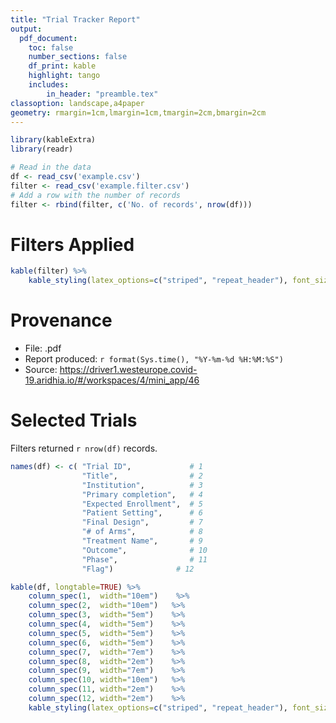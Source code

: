 ```yaml
---
title: "Trial Tracker Report"
output:
  pdf_document:
    toc: false
    number_sections: false
    df_print: kable
    highlight: tango
    includes:
        in_header: "preamble.tex"
classoption: landscape,a4paper
geometry: rmargin=1cm,lmargin=1cm,tmargin=2cm,bmargin=2cm
---
```


```r
library(kableExtra)
library(readr)

# Read in the data
df <- read_csv('example.csv')
filter <- read_csv('example.filter.csv')
# Add a row with the number of records
filter <- rbind(filter, c('No. of records', nrow(df)))

```
# Filters Applied

```r

kable(filter) %>%
    kable_styling(latex_options=c("striped", "repeat_header"), font_size=9)

```

# Provenance

- File: \currfilebase.pdf
- Report produced: `r format(Sys.time(), "%Y-%m-%d %H:%M:%S")`
- Source: <https://driver1.westeurope.covid-19.aridhia.io/#/workspaces/4/mini_app/46>


\newpage

# Selected Trials

Filters returned `r nrow(df)` records.

```r

names(df) <- c( "Trial ID",             # 1
                "Title",                # 2
                "Institution",          # 3
                "Primary completion",   # 4
                "Expected Enrollment",  # 5
                "Patient Setting",      # 6
                "Final Design",         # 7
                "# of Arms",            # 8 
                "Treatment Name",       # 9
                "Outcome",              # 10    
                "Phase",                # 11
                "Flag")              # 12

kable(df, longtable=TRUE) %>%
    column_spec(1,  width="10em")    %>%
    column_spec(2,  width="10em")   %>%
    column_spec(3,  width="5em")    %>%
    column_spec(4,  width="5em")    %>%
    column_spec(5,  width="5em")    %>%
    column_spec(6,  width="5em")    %>%
    column_spec(7,  width="7em")    %>%
    column_spec(8,  width="2em")    %>%
    column_spec(9,  width="7em")    %>%
    column_spec(10, width="10em")   %>%
    column_spec(11, width="2em")    %>%
    column_spec(12, width="2em")    %>%
    kable_styling(latex_options=c("striped", "repeat_header"), font_size=9)
```

